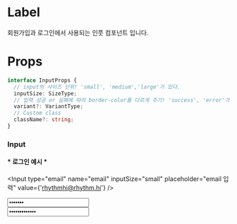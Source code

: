 

<Meta title="atoms/Input" component={Input} />

# Label

회원가입과 로그인에서 사용되는 인풋 컴포넌트 입니다.

# Props

```ts
interface InputProps {
  // input의 사이즈 단위! 'small', 'medium','large'가 있다.
  inputSize: SizeType;
  // 입력 성공 or 실패에 따라 border-color를 다르게 주기! 'success', 'error'가 있다.
  variant?: VariantType;
  // Custom class
  className?: string;
}
```

### Input

<h4>* 로그인 예시 *</h4>
<div>

  <Input
        type="email"
        name="email"
        inputSize="small"
        placeholder="email 입력"
        value={'rhythmhi@rhythm.hi'}
      />
</div>
<div>
  <Input
    type="password"
    inputSize="small"
    variant="error"
    placeholder="영문, 숫자, 특수문자 조합 6자 이상"
    value={'rhy'}
  />
  <br />
  <Input
    type="password"
    inputSize="small"
    variant="success"
    placeholder="영문, 숫자, 특수문자 조합 6자 이상"
    value={'rhy123123'}
  />
</div>
